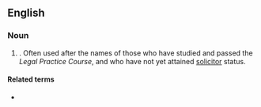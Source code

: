 ==English==

===Noun===
{{en-noun|!}}

# {{lb|en|legal}} {{acronym of|[[postgraduate]] [[diploma]] [[in]] [[legal]] [[practice]]|lang=en|nodot=1}}. Often used after the names of those who have studied and passed the ''Legal Practice Course'', and who have not yet attained [[solicitor]] status.

====Related terms====
* {{l|en|DipLP}}